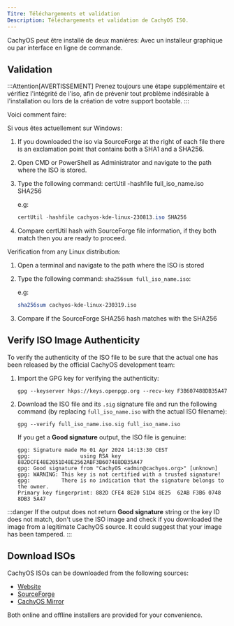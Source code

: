 ```yaml
---
Titre: Téléchargements et validation
Description: Téléchargements et validation de CachyOS ISO.
---
```



CachyOS peut  être installé de deux maniéres: Avec un installeur graphique ou par interface en ligne de commande.

## Validation

:::Attention[AVERTISSEMENT]
Prenez toujours une étape supplémentaire et vérifiez l'intégrité de l'iso, afin de prévenir tout problème  indésirable à l'installation ou lors de la création de votre support bootable.
:::

Voici comment faire:

Si vous êtes actuellement sur Windows:

<Steps>

1. If you downloaded the iso via SourceForge at the right of each file there is an exclamation point that contains both a SHA1 and a SHA256.
2. Open CMD or PowerShell as Administrator and navigate to the path where the ISO is stored.
3. Type the following command: certUtil -hashfile full_iso_name.iso SHA256

   e.g:
   ```powershell
   certUtil -hashfile cachyos-kde-linux-230813.iso SHA256
   ```

4. Compare certUtil hash with SourceForge file information, if they both match then you are ready to proceed.

</Steps>

Verification from any Linux distribution:

<Steps>

1. Open a terminal and navigate to the path where the ISO is stored
2. Type the following command: `sha256sum full_iso_name.iso`:

   e.g:
   ```sh
   sha256sum cachyos-kde-linux-230319.iso
   ```

3. Compare if the SourceForge SHA256 hash matches with the SHA256

</Steps>

## Verify ISO Image Authenticity

To verify the authenticity of the ISO file to be sure that the actual one has been released by the official CachyOS development team:

<Steps>

1. Import the GPG key for verifying the authenticity:

   ```shell
   gpg --keyserver hkps://keys.openpgp.org --recv-key F3B607488DB35A47
   ```

2. Download the ISO file and its `.sig` signature file and run the following command (by replacing `full_iso_name.iso` with the actual ISO filename):
   ```shell
   gpg --verify full_iso_name.iso.sig full_iso_name.iso
   ```

   If you get a **Good signature** output, the ISO file is genuine:
   ```
   gpg: Signature made Mo 01 Apr 2024 14:13:30 CEST
   gpg:                using RSA key 882DCFE48E2051D48E2562ABF3B607488DB35A47
   gpg: Good signature from "CachyOS <admin@cachyos.org>" [unknown]
   gpg: WARNING: This key is not certified with a trusted signature!
   gpg:          There is no indication that the signature belongs to the owner.
   Primary key fingerprint: 882D CFE4 8E20 51D4 8E25  62AB F3B6 0748 8DB3 5A47
   ```

</Steps>

:::danger
If the output does not return **Good signature** string or the key ID does not match, don't use the ISO image and check if you downloaded the image from a legitimate CachyOS source. It could suggest that your image has been tampered.
:::

## Download ISOs

CachyOS ISOs can be downloaded from the following sources:

*   [Website](https://cachyos.org/download)
*   [SourceForge](https://sourceforge.net/projects/cachyos-arch/files/)
*   [CachyOS Mirror](https://mirror.cachyos.org/ISO/)

Both online and offline installers are provided for your convenience.

